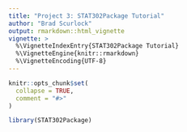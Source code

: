 ```yaml
---
title: "Project 3: STAT302Package Tutorial"
author: "Brad Scurlock"
output: rmarkdown::html_vignette
vignette: >
  %\VignetteIndexEntry{STAT302Package Tutorial}
  %\VignetteEngine{knitr::rmarkdown}
  %\VignetteEncoding{UTF-8}
---
```


```r
knitr::opts_chunk$set(
  collapse = TRUE,
  comment = "#>"
)
```

```r
library(STAT302Package)
```
